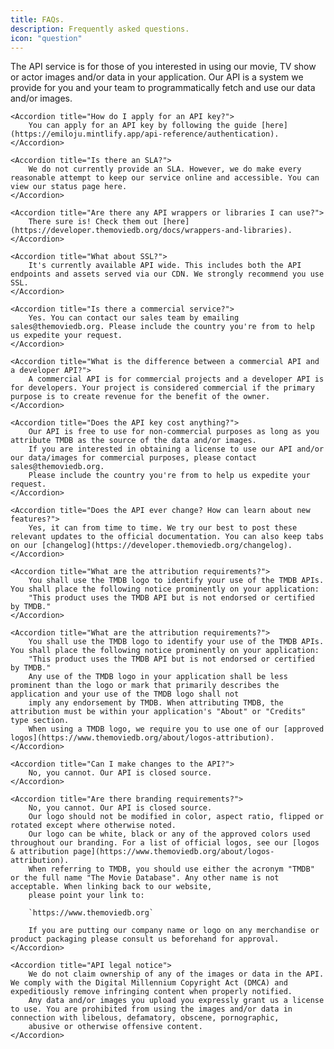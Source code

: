 ```yaml
---
title: FAQs.
description: Frequently asked questions.
icon: "question"
---
```


<AccordionGroup>
    <Accordion title="What is TMDB's API?">
        The API service is for those of you interested in using our movie, TV show or actor images and/or data in your application. 
        Our API is a system we provide for you and your team to programmatically fetch and use our data and/or images.
    </Accordion>

    <Accordion title="How do I apply for an API key?">
        You can apply for an API key by following the guide [here](https://emiloju.mintlify.app/api-reference/authentication).
    </Accordion>

    <Accordion title="Is there an SLA?">
        We do not currently provide an SLA. However, we do make every reasonable attempt to keep our service online and accessible. You can view our status page here.
    </Accordion>

    <Accordion title="Are there any API wrappers or libraries I can use?">
        There sure is! Check them out [here](https://developer.themoviedb.org/docs/wrappers-and-libraries).
    </Accordion>

    <Accordion title="What about SSL?">
        It's currently available API wide. This includes both the API endpoints and assets served via our CDN. We strongly recommend you use SSL.
    </Accordion>

    <Accordion title="Is there a commercial service?">
        Yes. You can contact our sales team by emailing sales@themoviedb.org. Please include the country you're from to help us expedite your request.
    </Accordion>

    <Accordion title="What is the difference between a commercial API and a developer API?">
        A commercial API is for commercial projects and a developer API is for developers. Your project is considered commercial if the primary purpose is to create revenue for the benefit of the owner.
    </Accordion>

    <Accordion title="Does the API key cost anything?">
        Our API is free to use for non-commercial purposes as long as you attribute TMDB as the source of the data and/or images. 
        If you are interested in obtaining a license to use our API and/or our data/images for commercial purposes, please contact sales@themoviedb.org. 
        Please include the country you're from to help us expedite your request.
    </Accordion>

    <Accordion title="Does the API ever change? How can learn about new features?">
        Yes, it can from time to time. We try our best to post these relevant updates to the official documentation. You can also keep tabs on our [changelog](https://developer.themoviedb.org/changelog).
    </Accordion>

    <Accordion title="What are the attribution requirements?">
        You shall use the TMDB logo to identify your use of the TMDB APIs. You shall place the following notice prominently on your application: 
        "This product uses the TMDB API but is not endorsed or certified by TMDB."
    </Accordion>

    <Accordion title="What are the attribution requirements?">
        You shall use the TMDB logo to identify your use of the TMDB APIs. You shall place the following notice prominently on your application: 
        "This product uses the TMDB API but is not endorsed or certified by TMDB."
        Any use of the TMDB logo in your application shall be less prominent than the logo or mark that primarily describes the application and your use of the TMDB logo shall not 
        imply any endorsement by TMDB. When attributing TMDB, the attribution must be within your application's "About" or "Credits" type section.
        When using a TMDB logo, we require you to use one of our [approved logos](https://www.themoviedb.org/about/logos-attribution).
    </Accordion>

    <Accordion title="Can I make changes to the API?">
        No, you cannot. Our API is closed source.
    </Accordion>

    <Accordion title="Are there branding requirements?">
        No, you cannot. Our API is closed source.
        Our logo should not be modified in color, aspect ratio, flipped or rotated except where otherwise noted.
        Our logo can be white, black or any of the approved colors used throughout our branding. For a list of official logos, see our [logos & attribution page](https://www.themoviedb.org/about/logos-attribution).
        When referring to TMDB, you should use either the acronym "TMDB" or the full name "The Movie Database". Any other name is not acceptable. When linking back to our website, 
        please point your link to:

        `https://www.themoviedb.org`

        If you are putting our company name or logo on any merchandise or product packaging please consult us beforehand for approval.
    </Accordion>

    <Accordion title="API legal notice">
        We do not claim ownership of any of the images or data in the API. We comply with the Digital Millennium Copyright Act (DMCA) and expeditiously remove infringing content when properly notified. 
        Any data and/or images you upload you expressly grant us a license to use. You are prohibited from using the images and/or data in connection with libelous, defamatory, obscene, pornographic, 
        abusive or otherwise offensive content.
    </Accordion>

</AccordionGroup>
